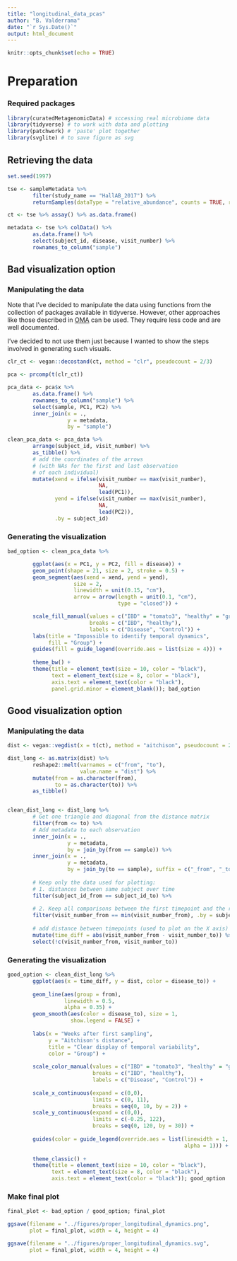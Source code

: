 ```yaml
---
title: "longitudinal_data_pcas"
author: "B. Valderrama"
date: "`r Sys.Date()`"
output: html_document
---
```


```r
knitr::opts_chunk$set(echo = TRUE)
```

# Preparation

### Required packages 
```r
library(curatedMetagenomicData) # sccessing real microbiome data
library(tidyverse) # to work with data and plotting
library(patchwork) # 'paste' plot together
library(svglite) # to save figure as svg
```


## Retrieving the data

```r
set.seed(1997)

tse <- sampleMetadata %>% 
        filter(study_name == "HallAB_2017") %>% 
        returnSamples(dataType = "relative_abundance", counts = TRUE, rownames = "short")

ct <- tse %>% assay() %>% as.data.frame()

metadata <- tse %>% colData() %>% 
        as.data.frame() %>% 
        select(subject_id, disease, visit_number) %>% 
        rownames_to_column("sample") 

```

## Bad visualization option

### Manipulating the data

Note that I've decided to manipulate the data using functions from the collection of packages available in tidyverse. However, other approaches like those described in [OMA]() can be used. They require less code and are well documented.

I've decided to not use them just because I wanted to show the steps involved in generating such visuals.

```r
clr_ct <- vegan::decostand(ct, method = "clr", pseudocount = 2/3)

pca <- prcomp(t(clr_ct))

pca_data <- pca$x %>% 
        as.data.frame() %>% 
        rownames_to_column("sample") %>% 
        select(sample, PC1, PC2) %>% 
        inner_join(x = .,
                   y = metadata,
                   by = "sample")

clean_pca_data <- pca_data %>% 
        arrange(subject_id, visit_number) %>% 
        as_tibble() %>% 
        # add the coordinates of the arrows
        # (with NAs for the first and last observation 
        # of each individual)
        mutate(xend = ifelse(visit_number == max(visit_number),
                             NA,
                             lead(PC1)),
               yend = ifelse(visit_number == max(visit_number),
                             NA,
                             lead(PC2)),
               .by = subject_id)
```

### Generating the visualization

```r
bad_option <- clean_pca_data %>% 

        ggplot(aes(x = PC1, y = PC2, fill = disease)) +
        geom_point(shape = 21, size = 2, stroke = 0.5) +
        geom_segment(aes(xend = xend, yend = yend),
                     size = 2,
                     linewidth = unit(0.15, "cm"),
                     arrow = arrow(length = unit(0.1, "cm"),
                                   type = "closed")) +

        scale_fill_manual(values = c("IBD" = "tomato3", "healthy" = "grey40"),
                          breaks = c("IBD", "healthy"),
                          labels = c("Disease", "Control")) +
        labs(title = "Impossible to identify temporal dynamics",
             fill = "Group") +
        guides(fill = guide_legend(override.aes = list(size = 4))) +
        
        theme_bw() +
        theme(title = element_text(size = 10, color = "black"),
              text = element_text(size = 8, color = "black"),
              axis.text = element_text(color = "black"),
              panel.grid.minor = element_blank()); bad_option
```


## Good visualization option

### Manipulating the data

```r
dist <- vegan::vegdist(x = t(ct), method = "aitchison", pseudocount = 2/3)

dist_long <- as.matrix(dist) %>% 
        reshape2::melt(varnames = c("from", "to"),
                       value.name = "dist") %>% 
        mutate(from = as.character(from),
               to = as.character(to)) %>% 
        as_tibble()


clean_dist_long <- dist_long %>% 
        # Get one triangle and diagonal from the distance matrix
        filter(from <= to) %>% 
        # Add metadata to each observation 
        inner_join(x = .,
                   y = metadata,
                   by = join_by(from == sample)) %>% 
        inner_join(x = .,
                   y = metadata,
                   by = join_by(to == sample), suffix = c("_from", "_to")) %>% 
        
        # Keep only the data used for plotting:
        # 1. distances between same subject over time
        filter(subject_id_from == subject_id_to) %>% 
        
        # 2. Keep all comparisons between the first timepoint and the rest for each subject
        filter(visit_number_from == min(visit_number_from), .by = subject_id_from) %>% 
        
        # add distance between timepoints (used to plot on the X axis)
        mutate(time_diff = abs(visit_number_from - visit_number_to)) %>% 
        select(!c(visit_number_from, visit_number_to))
```

### Generating the visualization

```r
good_option <- clean_dist_long %>% 
        ggplot(aes(x = time_diff, y = dist, color = disease_to)) +
        
        geom_line(aes(group = from),
                  linewidth = 0.5,
                  alpha = 0.35) +
        geom_smooth(aes(color = disease_to), size = 1,
                    show.legend = FALSE) +
        
        labs(x = "Weeks after first sampling",
             y = "Aitchison's distance",
             title = "Clear display of temporal variability",
             color = "Group") +
        
        scale_color_manual(values = c("IBD" = "tomato3", "healthy" = "grey40"),
                           breaks = c("IBD", "healthy"),
                           labels = c("Disease", "Control")) +
        
        scale_x_continuous(expand = c(0,0),
                           limits = c(0, 11),
                           breaks = seq(0, 10, by = 2)) +
        scale_y_continuous(expand = c(0,0),
                           limits = c(-0.25, 122),
                           breaks = seq(0, 120, by = 30)) +
        
        guides(color = guide_legend(override.aes = list(linewidth = 1, 
                                                        alpha = 1))) +
        
        theme_classic() +
        theme(title = element_text(size = 10, color = "black"),
              text = element_text(size = 8, color = "black"),
              axis.text = element_text(color = "black")); good_option
```

### Make final plot

```r
final_plot <- bad_option / good_option; final_plot

ggsave(filename = "../figures/proper_longitudinal_dynamics.png",
       plot = final_plot, width = 4, height = 4) 

ggsave(filename = "../figures/proper_longitudinal_dynamics.svg",
       plot = final_plot, width = 4, height = 4) 
```